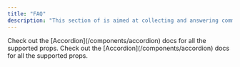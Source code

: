 ```yaml
---
title: "FAQ"
description: "This section of is aimed at collecting and answering common questions that developers may have when working with the API."
---
```


<AccordionGroup> 
  <Accordion title="FAQ with Icon" icon="alien-8bit">
    Check out the [Accordion](/components/accordion) docs for all the supported props.
  </Accordion>

  <Accordion title="FAQ without Icon">
    Check out the [Accordion](/components/accordion) docs for all the supported props.
  </Accordion>
</AccordionGroup>